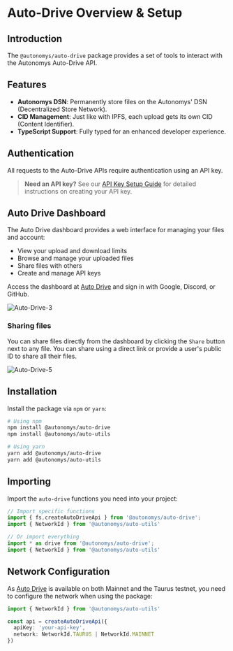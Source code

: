 # Auto-Drive Overview & Setup

## Introduction

The `@autonomys/auto-drive` package provides a set of tools to interact with the Autonomys Auto-Drive API.

## Features

- **Autonomys DSN**: Permanently store files on the Autonomys' DSN (Decentralized Store Network).
- **CID Management**: Just like with IPFS, each upload gets its own CID (Content Identifier). 
- **TypeScript Support**: Fully typed for an enhanced developer experience.

## Authentication

All requests to the Auto-Drive APIs require authentication using an API key. 

> **Need an API key?** See our [API Key Setup Guide](/sdk/auto-drive/create_api_key) for detailed instructions on creating your API key.

## Auto Drive Dashboard

The Auto Drive dashboard provides a web interface for managing your files and account:

- View your upload and download limits
- Browse and manage your uploaded files
- Share files with others
- Create and manage API keys

Access the dashboard at [Auto Drive](https://ai3.storage/) and sign in with Google, Discord, or GitHub.

![Auto-Drive-3](/developers/Auto-Drive-3.png)

### Sharing files

You can share files directly from the dashboard by clicking the `Share` button next to any file. You can share using a direct link or provide a user's public ID to share all their files.

![Auto-Drive-5](/developers/Auto-Drive-5.png)

## Installation

Install the package via `npm` or `yarn`:

```bash
# Using npm
npm install @autonomys/auto-drive
npm install @autonomys/auto-utils

# Using yarn
yarn add @autonomys/auto-drive
yarn add @autonomys/auto-utils
```

## Importing

Import the `auto-drive` functions you need into your project:

```typescript
// Import specific functions
import { fs,createAutoDriveApi } from '@autonomys/auto-drive';
import { NetworkId } from '@autonomys/auto-utils'

// Or import everything
import * as drive from '@autonomys/auto-drive';
import { NetworkId } from '@autonomys/auto-utils'
```

## Network Configuration

As [Auto Drive](https://ai3.storage) is available on both Mainnet and the Taurus testnet, you need to configure the network when using the package:

```ts
import { NetworkId } from '@autonomys/auto-utils'

const api = createAutoDriveApi({
  apiKey: 'your-api-key',
  network: NetworkId.TAURUS | NetworkId.MAINNET
})
```